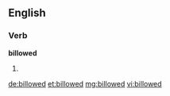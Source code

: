 ==English==

===Verb===
'''billowed'''

# {{past of|[[billow]]}}

[[de:billowed]]
[[et:billowed]]
[[mg:billowed]]
[[vi:billowed]]